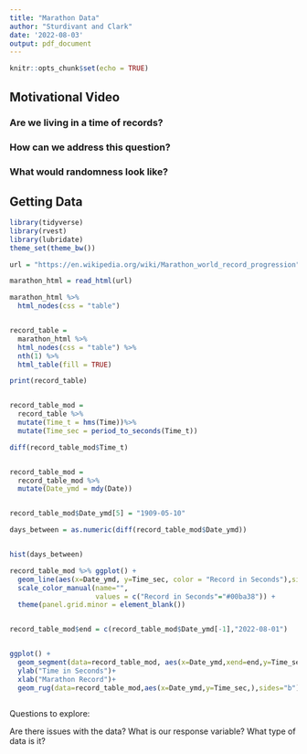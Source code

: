 ```yaml
---
title: "Marathon Data"
author: "Sturdivant and Clark"
date: '2022-08-03'
output: pdf_document
---
```


```r
knitr::opts_chunk$set(echo = TRUE)
```

## Motivational Video

### Are we living in a time of records?
### How can we address this question?
### What would randomness look like?

## Getting Data

```r
library(tidyverse)
library(rvest)
library(lubridate)
theme_set(theme_bw())

url = "https://en.wikipedia.org/wiki/Marathon_world_record_progression"

marathon_html = read_html(url)

marathon_html %>%
  html_nodes(css = "table")


record_table = 
  marathon_html %>% 
  html_nodes(css = "table") %>%
  nth(1) %>%
  html_table(fill = TRUE)

print(record_table)


record_table_mod = 
  record_table %>%
  mutate(Time_t = hms(Time))%>%
  mutate(Time_sec = period_to_seconds(Time_t))

diff(record_table_mod$Time_t)


record_table_mod = 
  record_table_mod %>%
  mutate(Date_ymd = mdy(Date))


record_table_mod$Date_ymd[5] = "1909-05-10"

days_between = as.numeric(diff(record_table_mod$Date_ymd))


hist(days_between)

record_table_mod %>% ggplot() +
  geom_line(aes(x=Date_ymd, y=Time_sec, color = "Record in Seconds"),size=2) + 
  scale_color_manual(name="", 
                     values = c("Record in Seconds"="#00ba38")) + 
  theme(panel.grid.minor = element_blank()) 


record_table_mod$end = c(record_table_mod$Date_ymd[-1],"2022-08-01")


ggplot() + 
  geom_segment(data=record_table_mod, aes(x=Date_ymd,xend=end,y=Time_sec,yend=Time_sec),size=2) + 
  ylab("Time in Seconds")+
  xlab("Marathon Record")+
  geom_rug(data=record_table_mod,aes(x=Date_ymd,y=Time_sec,),sides="b")



```


Questions to explore:

Are there issues with the data?
What is our response variable? What type of data is it?


